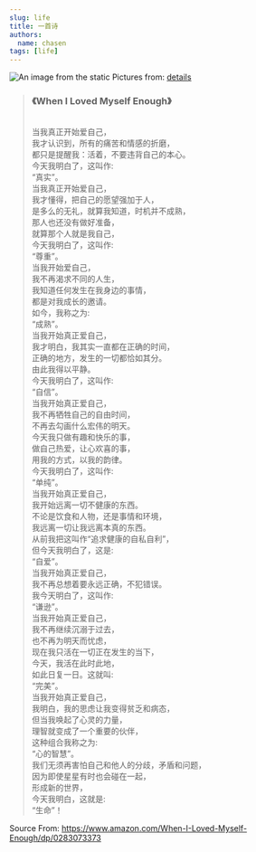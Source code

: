 ```yaml
---
slug: life
title: 一首诗
authors:
  name: chasen
tags: [life]
---
```

![An image from the static](/img/love.jpeg)
Pictures from: <a href="https://www.puckermob.com/moblog/the-truth-is-i-dont-love-myself-enough-to-let-you-love-me/">details</a>
<blockquote>
<h3>《When I Loved Myself Enough》</h3><br/>
当我真正开始爱自己，<br/>
我才认识到，所有的痛苦和情感的折磨，<br/>
都只是提醒我：活着，不要违背自己的本心。<br/>
今天我明白了，这叫作:<br/>
<span className="shinning">“真实”。</span><br/>
当我真正开始爱自己，<br/>
我才懂得，把自己的愿望强加于人，<br/>
是多么的无礼，就算我知道，时机并不成熟，<br/>
那人也还没有做好准备，<br/>
就算那个人就是我自己，<br/>
今天我明白了，这叫作:<br/>
<span className="shinning1">“尊重”。</span><br/>
当我开始爱自己，<br/>
我不再渴求不同的人生，<br/>
我知道任何发生在我身边的事情，<br/>
都是对我成长的邀请。<br/>
如今，我称之为:<br/>
<span className="shinning2">“成熟”。</span><br/>
当我开始真正爱自己，<br/>
我才明白，我其实一直都在正确的时间，<br/>
正确的地方，发生的一切都恰如其分。<br/>
由此我得以平静。<br/>
今天我明白了，这叫作:<br/>
<span className="shinning">“自信”。</span><br/>
当我开始真正爱自己，<br/>
我不再牺牲自己的自由时间，<br/>
不再去勾画什么宏伟的明天。<br/>
今天我只做有趣和快乐的事，<br/>
做自己热爱，让心欢喜的事，<br/>
用我的方式，以我的韵律。<br/>
今天我明白了，这叫作:<br/>
<span className="shinning3">“单纯”。</span><br/>
当我开始真正爱自己，<br/>
我开始远离一切不健康的东西。<br/>
不论是饮食和人物，还是事情和环境，<br/>
我远离一切让我远离本真的东西。<br/>
从前我把这叫作“追求健康的自私自利”，<br/>
但今天我明白了，这是:<br/>
<span className="shinning">“自爱”。</span><br/>
当我开始真正爱自己，<br/>
我不再总想着要永远正确，不犯错误。<br/>
我今天明白了，这叫作:<br/>
<span className="shinning2">“谦逊”。</span><br/>
当我开始真正爱自己，<br/>
我不再继续沉溺于过去，<br/>
也不再为明天而忧虑，<br/>
现在我只活在一切正在发生的当下，<br/>
今天，我活在此时此地，<br/>
如此日复一日。这就叫:<br/>
<span className="shinning">“完美”。</span><br/>
当我开始真正爱自己，<br/>
我明白，我的思虑让我变得贫乏和病态，<br/>
但当我唤起了心灵的力量，<br/>
理智就变成了一个重要的伙伴，<br/>
这种组合我称之为:<br/>
<span className="shinning1">“心的智慧”。</span><br/>
我们无须再害怕自己和他人的分歧，矛盾和问题，<br/>
因为即使星星有时也会碰在一起，<br/>
形成新的世界，<br/>
今天我明白，这就是:<br/>
<span className="shinning2">“生命”！</span><br/>
</blockquote>
Source From: <a href="https://www.amazon.com/When-I-Loved-Myself-Enough/dp/0283073373">https://www.amazon.com/When-I-Loved-Myself-Enough/dp/0283073373</a>